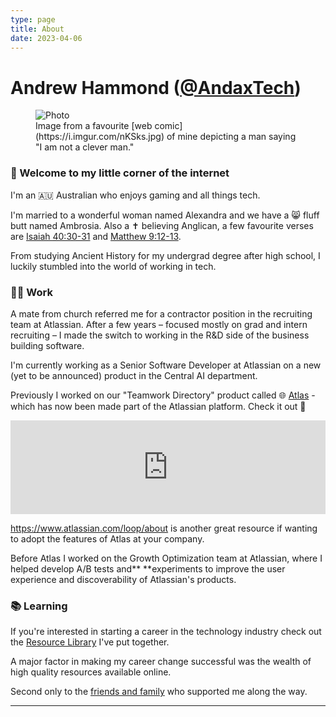 ```yaml
---
type: page
title: About
date: 2023-04-06
---
```



# Andrew Hammond ([@AndaxTech](https://twitter.com/AndaxTech))

<figure>
  <Image
    src="/images/NotACleverMan.jpeg"
    alt="Photo"
    width={1500}
    height={500}
    priority
    className="next-image"
  />
  <figcaption>
    Image from a favourite [web comic](https://i.imgur.com/nKSks.jpg) of mine
    depicting a man saying "I am not a clever man."
  </figcaption>
</figure>

### 👋 Welcome to my little corner of the internet

I'm an 🇦🇺 Australian who enjoys gaming and all things tech.

I'm married to a wonderful woman named Alexandra and we have a 😸 fluff butt named Ambrosia. Also a ✝️ believing Anglican, a few favourite verses are [Isaiah 40:30-31](https://www.biblegateway.com/passage/?search=Isaiah%2040%3A30-31&version=NIV) and [Matthew 9:12-13](https://www.biblegateway.com/passage/?search=Matthew%209%3A12-13&version=NIV).

From studying Ancient History for my undergrad degree after high school, I luckily stumbled into the world of working in tech.

### 👨‍💻 Work

A mate from church referred me for a contractor position in the recruiting team at Atlassian. After a few years – focused mostly on grad and intern recruiting – I made the switch to working in the R&D side of the business building software.

I'm currently working as a Senior Software Developer at Atlassian on a new (yet to be announced) product in the Central AI department.

Previously I worked on our "Teamwork Directory" product called 🌐 [Atlas](http://atlassian.com/software/atlas) - which has now been made part of the Atlassian platform. Check it out 👀

<iframe
  width="100%"
  src="https://www.youtube.com/embed/10FGlUVmlfw"
  frameBorder="0"
  allow="autoplay; encrypted-media"
  allowFullScreen
></iframe>

https://www.atlassian.com/loop/about is another great resource if wanting to adopt the features of Atlas at your company.

Before Atlas I worked on the Growth Optimization team at Atlassian, where I helped develop A/B tests and** **experiments to improve the user experience and discoverability of Atlassian's products.

### 📚 Learning

If you're interested in starting a career in the technology industry check out the [Resource Library](/resource-library) I've put together.

A major factor in making my career change successful was the wealth of high quality resources available online.

Second only to the [friends and family](/gratitude) who supported me along the way.

---
